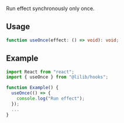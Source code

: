 Run effect synchronously only once.

## Usage

```ts
function useOnce(effect: () => void): void;
```

## Example

```jsx
import React from "react";
import { useOnce } from "@lilib/hooks";

function Example() {
  useOnce(() => {
    console.log("Run effect");
  });
  ...
}
```
